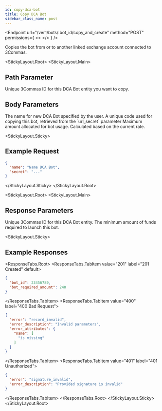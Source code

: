 ```yaml
---
id: copy-dca-bot
title: Copy DCA Bot
sidebar_class_name: post
---
```



<Endpoint
  url="/ver1/bots/:bot_id/copy_and_create"
  method="POST"
  permissions={
    <>
      <Permission title="Permission" description="BOTS_WRITE" />
      <Permission title="Security" description="SIGNED" />
    </>
  }
/>

Copies the bot from or to another linked exchange account connected to 3Commas.

<Separator />

<StickyLayout.Root>
<StickyLayout.Main>

## Path Parameter

<ApiParam name="bot_id" type="integer" id="bot_id" required>
  Unique 3Commas ID for this DCA Bot entity you want to copy.
</ApiParam>

## Body Parameters

<ApiParam name="name" type="string" id="name" required>
  The name for new DCA Bot specified by the user.
</ApiParam>

<ApiParam name="secret" type="string" id="secret" required>
  A unique code used for copying this bot, retrieved from the `url_secret`
  parameter
</ApiParam>

<ApiParam name='amount' type='number' id="amount" required>
    Maximum amount allocated for bot usage. Calculated based on the current rate.
</ApiParam>
</StickyLayout.Main>

<StickyLayout.Sticky>

## Example Request

```json title="POST /ver1/bots/12345678/copy_and_create"
{
  "name": "Name DCA Bot",
  "secret": "..."
}
```

</StickyLayout.Sticky>
</StickyLayout.Root>

<StickyLayout.Root>
<StickyLayout.Main>

## Response Parameters

<ApiParam name="bot_id" type="number" id="bot_id">
  Unique 3Commas ID for this DCA Bot entity.
</ApiParam>

<ApiParam name='bot_required_amount' type='number' id="bot_required_amount">
    The minimum amount of funds required to launch this bot.
</ApiParam>
</StickyLayout.Main>

<StickyLayout.Sticky>

## Example Responses

  <ResponseTabs.Root>
        <ResponseTabs.TabItem value="201" label="201 Created" default>
```json
{
  "bot_id": 23456789,
  "bot_required_amount": 240
}
```
</ResponseTabs.TabItem>
<ResponseTabs.TabItem value="400" label="400 Bad Request">
```json
{
  "error": "record_invalid",
  "error_description": "Invalid parameters",
  "error_attributes": {
    "name": [
      "is missing"
    ]
  }
}
```
  </ResponseTabs.TabItem>
<ResponseTabs.TabItem value="401" label="401 Unauthorized">
```json
{
  "error": "signature_invalid",
  "error_description": "Provided signature is invalid"
}
```
</ResponseTabs.TabItem>
</ResponseTabs.Root>
   </StickyLayout.Sticky>
</StickyLayout.Root>
